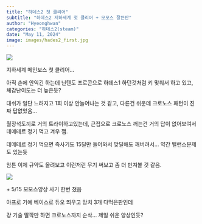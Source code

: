 ```yaml
---
title: "하데스2 첫 클리어"
subtitle: "하데스2 지하세계 첫 클리어 + 모모스 잘뜬판"
author: "Hyeonghwan"
categories: "하데스2(steam)"
date: "May 11, 2024"
image: images/hades2_first.jpg
---
```


![](images/hades2_first.jpg)

지하세계 메인보스 첫 클리어...

아직 손에 안익긴 하는데 닌텐도 프로콘으로 하데스1 하던것처럼 키 맞춰서 하고 있고, 체감난이도는 더 높은듯?

대쉬가 일단 느려지고 1회 이상 안늘어나는 것 같고, 다른건 쉬운데 크로노스 패턴이 진짜 답없었음...

월장석도끼로 거의 트라이하고있는데, 근접으로 크로노스 깨는건 거의 답이 없어보여서 데메테르 정기 먹고 겨우 깸.

데메테르 정기 먹으면 즉사기도 15딜만 들어와서 맞딜해도 깨버려서... 약간 밸런스문제도 있는듯

암튼 이제 규약도 올려보고 이런저런 무기 써보고 좀 더 만져볼 것 같음.

![](images/hades2_momos.jpg)

\+ 5/15 모모스양상 사기 한번 쳤음

아프로 기예 베이스로 듀오 띄우고 망치 3개 다먹은판인데

걍 기술 딸깍만 하면 크로노스까지 순삭... 제일 쉬운 양상인듯?

